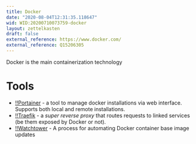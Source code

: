 ```yaml
---
title: Docker
date: "2020-08-04T12:31:35.118647"
wid: WID:20200710073759-docker
layout: zettelkasten
draft: false
external_reference: https://www.docker.com/
external_reference: Q15206305
---
```


Docker is the main containerization technology

Tools
=====

-   [!!Portainer](WID:20200710074024-portainer) - a tool to manage
    docker installations via web interface. Supports both local and
    remote installations.
-   [!!Traefik](WID:20200710080219-traefik) - a *super reverse proxy*
    that routes requests to linked services (be them exposed by Docker
    or not).
-   [!!Watchtower](WID:20200710114254-watchtower) - A process for
    automating Docker container base image updates
